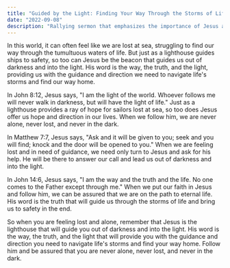 ```yaml
---
title: "Guided by the Light: Finding Your Way Through the Storms of Life with Jesus as Your Beacon"
date: "2022-09-08"
description: "Rallying sermon that emphasizes the importance of Jesus as the lighthouse to one's blindness and his word being the way, the truth, and the light, encouraging individuals to turn towards his light when feeling lost."
---
```



In this world, it can often feel like we are lost at sea, struggling to find our way through the tumultuous waters of life. 
But just as a lighthouse guides ships to safety, so too can Jesus be the beacon that guides us out of darkness and into the light. 
His word is the way, the truth, and the light, providing us with the guidance and direction we need to navigate life's storms and find our way home.

In John 8:12, Jesus says, "I am the light of the world. Whoever follows me will never walk in darkness, but will have the light of life." 
Just as a lighthouse provides a ray of hope for sailors lost at sea, so too does Jesus offer us hope and direction in our lives. 
When we follow him, we are never alone, never lost, and never in the dark.

In Matthew 7:7, Jesus says, "Ask and it will be given to you; seek and you will find; knock and the door will be opened to you." 
When we are feeling lost and in need of guidance, we need only turn to Jesus and ask for his help. 
He will be there to answer our call and lead us out of darkness and into the light.

In John 14:6, Jesus says, "I am the way and the truth and the life. No one comes to the Father except through me." 
When we put our faith in Jesus and follow him, we can be assured that we are on the path to eternal life.
 His word is the truth that will guide us through the storms of life and bring us to safety in the end.

So when you are feeling lost and alone, remember that Jesus is the lighthouse that will guide you out of darkness and into the light. 
His word is the way, the truth, and the light that will provide you with the guidance and direction you need to navigate life's storms and find your way home. 
Follow him and be assured that you are never alone, never lost, and never in the dark.
